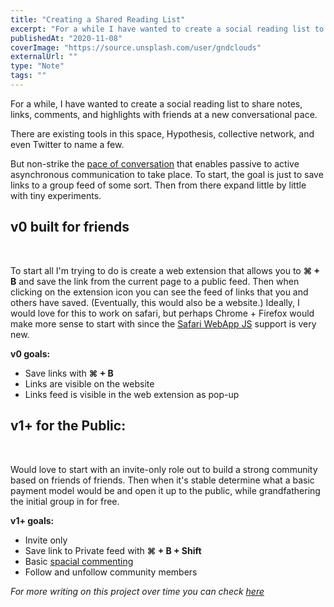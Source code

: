 ```yaml
---
title: "Creating a Shared Reading List"
excerpt: "For a while I have wanted to create a social reading list to share notes links comments and highlights with friends at a new conversational pace."
publishedAt: "2020-11-08"
coverImage: "https://source.unsplash.com/user/gndclouds"
externalUrl: ""
type: "Note"
tags: ""
---
```


For a while, I have wanted to create a social reading list to share notes, links, comments, and highlights with friends at a new conversational pace.

There are existing tools in this space, Hypothesis, collective network, and even Twitter to name a few.

But non-strike the [pace of conversation](https://paper.dropbox.com/doc/Pace-layering-for-communication-and-messaging--A_AGMqTduRXMy7nq4vEfpi6_Ag-6MiaurO6u6l9g9SDkqO8O) that enables passive to active asynchronous communication to take place. To start, the goal is just to save links to a group feed of some sort. Then from there expand little by little with tiny experiments.
&nbsp;

## v0 built for friends

&nbsp;

To start all I'm trying to do is create a web extension that allows you to **⌘ + B** and save the link from the current page to a public feed. Then when clicking on the extension icon you can see the feed of links that you and others have saved. (Eventually, this would also be a website.) Ideally, I would love for this to work on safari, but perhaps Chrome + Firefox would make more sense to start with since the [Safari WebApp JS](https://developer.apple.com/documentation/safariextensions) support is very new.
&nbsp;

**v0 goals:**
&nbsp;

- Save links with **⌘ + B**
- Links are visible on the website
- Links feed is visible in the web extension as pop-up
  &nbsp;

## v1+ for the Public:

&nbsp;

Would love to start with an invite-only role out to build a strong community based on friends of friends. Then when it's stable determine what a basic payment model would be and open it up to the public, while grandfathering the initial group in for free.
&nbsp;

**v1+ goals:**
&nbsp;

- Invite only
- Save link to Private feed with **⌘ + B + Shift**
- Basic [spacial commenting]()
- Follow and unfollow community members
  &nbsp;

_For more writing on this project over time you can check [here](https://gndclouds.cc/tags/commons/)_
